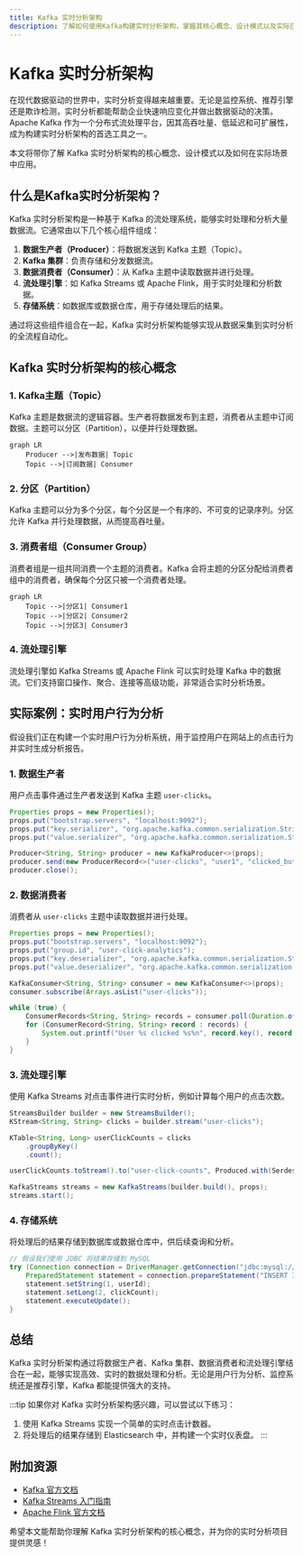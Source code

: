 ```yaml
---
title: Kafka 实时分析架构
description: 了解如何使用Kafka构建实时分析架构，掌握其核心概念、设计模式以及实际应用场景。
---
```


# Kafka 实时分析架构

在现代数据驱动的世界中，实时分析变得越来越重要。无论是监控系统、推荐引擎还是欺诈检测，实时分析都能帮助企业快速响应变化并做出数据驱动的决策。Apache Kafka 作为一个分布式流处理平台，因其高吞吐量、低延迟和可扩展性，成为构建实时分析架构的首选工具之一。

本文将带你了解 Kafka 实时分析架构的核心概念、设计模式以及如何在实际场景中应用。

## 什么是Kafka实时分析架构？

Kafka 实时分析架构是一种基于 Kafka 的流处理系统，能够实时处理和分析大量数据流。它通常由以下几个核心组件组成：

1. **数据生产者（Producer）**：将数据发送到 Kafka 主题（Topic）。
2. **Kafka 集群**：负责存储和分发数据流。
3. **数据消费者（Consumer）**：从 Kafka 主题中读取数据并进行处理。
4. **流处理引擎**：如 Kafka Streams 或 Apache Flink，用于实时处理和分析数据。
5. **存储系统**：如数据库或数据仓库，用于存储处理后的结果。

通过将这些组件组合在一起，Kafka 实时分析架构能够实现从数据采集到实时分析的全流程自动化。

## Kafka 实时分析架构的核心概念

### 1. Kafka主题（Topic）

Kafka 主题是数据流的逻辑容器。生产者将数据发布到主题，消费者从主题中订阅数据。主题可以分区（Partition），以便并行处理数据。

```mermaid
graph LR
    Producer -->|发布数据| Topic
    Topic -->|订阅数据| Consumer
```

### 2. 分区（Partition）

Kafka 主题可以分为多个分区，每个分区是一个有序的、不可变的记录序列。分区允许 Kafka 并行处理数据，从而提高吞吐量。

### 3. 消费者组（Consumer Group）

消费者组是一组共同消费一个主题的消费者。Kafka 会将主题的分区分配给消费者组中的消费者，确保每个分区只被一个消费者处理。

```mermaid
graph LR
    Topic -->|分区1| Consumer1
    Topic -->|分区2| Consumer2
    Topic -->|分区3| Consumer3
```

### 4. 流处理引擎

流处理引擎如 Kafka Streams 或 Apache Flink 可以实时处理 Kafka 中的数据流。它们支持窗口操作、聚合、连接等高级功能，非常适合实时分析场景。

## 实际案例：实时用户行为分析

假设我们正在构建一个实时用户行为分析系统，用于监控用户在网站上的点击行为并实时生成分析报告。

### 1. 数据生产者

用户点击事件通过生产者发送到 Kafka 主题 `user-clicks`。

```java
Properties props = new Properties();
props.put("bootstrap.servers", "localhost:9092");
props.put("key.serializer", "org.apache.kafka.common.serialization.StringSerializer");
props.put("value.serializer", "org.apache.kafka.common.serialization.StringSerializer");

Producer<String, String> producer = new KafkaProducer<>(props);
producer.send(new ProducerRecord<>("user-clicks", "user1", "clicked_button_A"));
producer.close();
```

### 2. 数据消费者

消费者从 `user-clicks` 主题中读取数据并进行处理。

```java
Properties props = new Properties();
props.put("bootstrap.servers", "localhost:9092");
props.put("group.id", "user-click-analytics");
props.put("key.deserializer", "org.apache.kafka.common.serialization.StringDeserializer");
props.put("value.deserializer", "org.apache.kafka.common.serialization.StringDeserializer");

KafkaConsumer<String, String> consumer = new KafkaConsumer<>(props);
consumer.subscribe(Arrays.asList("user-clicks"));

while (true) {
    ConsumerRecords<String, String> records = consumer.poll(Duration.ofMillis(100));
    for (ConsumerRecord<String, String> record : records) {
        System.out.printf("User %s clicked %s%n", record.key(), record.value());
    }
}
```

### 3. 流处理引擎

使用 Kafka Streams 对点击事件进行实时分析，例如计算每个用户的点击次数。

```java
StreamsBuilder builder = new StreamsBuilder();
KStream<String, String> clicks = builder.stream("user-clicks");

KTable<String, Long> userClickCounts = clicks
    .groupByKey()
    .count();

userClickCounts.toStream().to("user-click-counts", Produced.with(Serdes.String(), Serdes.Long()));

KafkaStreams streams = new KafkaStreams(builder.build(), props);
streams.start();
```

### 4. 存储系统

将处理后的结果存储到数据库或数据仓库中，供后续查询和分析。

```java
// 假设我们使用 JDBC 将结果存储到 MySQL
try (Connection connection = DriverManager.getConnection("jdbc:mysql://localhost:3306/analytics", "user", "password")) {
    PreparedStatement statement = connection.prepareStatement("INSERT INTO user_click_counts (user_id, click_count) VALUES (?, ?)");
    statement.setString(1, userId);
    statement.setLong(2, clickCount);
    statement.executeUpdate();
}
```

## 总结

Kafka 实时分析架构通过将数据生产者、Kafka 集群、数据消费者和流处理引擎结合在一起，能够实现高效、实时的数据处理和分析。无论是用户行为分析、监控系统还是推荐引擎，Kafka 都能提供强大的支持。

:::tip
如果你对 Kafka 实时分析架构感兴趣，可以尝试以下练习：
1. 使用 Kafka Streams 实现一个简单的实时点击计数器。
2. 将处理后的结果存储到 Elasticsearch 中，并构建一个实时仪表盘。
:::

## 附加资源

- [Kafka 官方文档](https://kafka.apache.org/documentation/)
- [Kafka Streams 入门指南](https://kafka.apache.org/documentation/streams/)
- [Apache Flink 官方文档](https://flink.apache.org/)

希望本文能帮助你理解 Kafka 实时分析架构的核心概念，并为你的实时分析项目提供灵感！